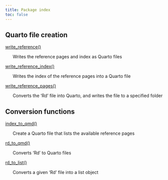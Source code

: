 ```yaml
---
title: Package index
toc: false
---
```




## Quarto file creation


[write_reference()](write_reference.html)


&nbsp;&nbsp;&nbsp;&nbsp;&nbsp;&nbsp;Writes the reference pages and index as Quarto files

[write_reference_index()](write_reference_index.html)


&nbsp;&nbsp;&nbsp;&nbsp;&nbsp;&nbsp;Writes the index of the reference pages into a Quarto file

[write_reference_pages()](write_reference_pages.html)


&nbsp;&nbsp;&nbsp;&nbsp;&nbsp;&nbsp;Converts the 'Rd' file into Quarto, and writes the file to a specified folder



## Conversion functions


[index_to_qmd()](index_to_qmd.html)


&nbsp;&nbsp;&nbsp;&nbsp;&nbsp;&nbsp;Create a Quarto file that lists the available reference pages

[rd_to_qmd()](rd_to_qmd.html)


&nbsp;&nbsp;&nbsp;&nbsp;&nbsp;&nbsp;Converts 'Rd' to Quarto files

[rd_to_list()](rd_to_list.html)


&nbsp;&nbsp;&nbsp;&nbsp;&nbsp;&nbsp;Converts a given 'Rd' file into a list object

